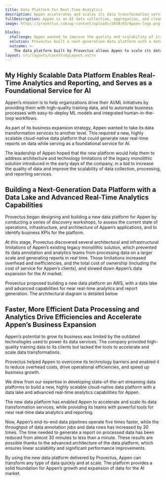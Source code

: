 ```yaml
---
title: Data Platform for Real-Time Analytics
description: Appen accelerates and scales its data transformation services for machine learning, and generates reports 30x faster on its new, cloud-native data platform.
fullDescription: Appen is an AI data collection, aggregation, and cleaning company that provides high-quality training data for organizations that build effective AI systems. In 2020, Appen integrated Figure Eight, a human-in-the-loop AI/ML-powered platform for data transformation, to boost the efficiency of transforming text, images, audio, and video data into customized high-quality training data.
image: https://provectus.com/wp-content/uploads/2019/03/Appen-logo.png

blocks:
  challenge: Appen wanted to improve the quality and scalability of its data collection, processing, and reporting workflows by building a new data platform for real-time analytics on AWS. The platform will replace the legacy monolithic solution that was introduced in the company’s early days, to ensure faster data processing and reporting.
  solution: Provectus built a next-generation data platform with a data lake and real-time analytics capabilities. Data pipelines incorporating Apache Kafka, Amazon S3, and Amazon ECS were hooked up to the AWS Glue-based data lake and Amazon Athena for report generation. Apache Kafka was used as a central hub to handle microservices and databases.
  outcome: >-
    The data platform built by Provectus allows Appen to scale its data processing and reporting pipelines while enabling near real-time data analytics. The platform has helped Appen to accelerate data processing by 5x, increase the volume of data jobs handled per hour by 20x, and reduce the time needed to report on data by 30x.
layout: src/layouts/CaseStudyLayout.astro
---
```


## My Highly Scalable Data Platform Enables Real-Time Analytics and Reporting, and Serves as a Foundational Service for AI

Appen’s mission is to help organizations drive their AI/ML initiatives by providing them with high-quality training data, and to automate business processes with easy-to-deploy ML models and integrated human-in-the-loop workflows.

As part of its business expansion strategy, Appen wanted to take its data transformation services to another level. This required a new, highly scalable cloud-native data platform that could generate near real-time reports on data while serving as a foundational service for AI.

The leadership of Appen hoped that the new platform would help them to address architecture and technology limitations of the legacy monolithic solution introduced in the early days of the company, in a bid to increase the quality of data and improve the scalability of data collection, processing, and reporting services.

## Building a Next-Generation Data Platform with a Data Lake and Advanced Real-Time Analytics Capabilities

Provectus began designing and building a new data platform for Appen by conducting a series of discovery workshops, to assess the current state of operations, infrastructure, and architecture of Appen’s applications, and to identify business KPIs for the platform.

At this stage, Provectus discovered several architectural and infrastructural limitations of Appen’s existing legacy monolithic solution, which prevented its data annotation and analytics teams from processing data on a larger scale and generating reports in real time. Those limitations increased overhead and inefficiencies, and the total cost of ownership (including the cost of service for Appen’s clients), and slowed down Appen’s data expansion for the AI market.

Provectus proposed building a new data platform on AWS, with a data lake and advanced capabilities for near real-time analytics and report generation. The architectural diagram is detailed below.

## Faster, More Efficient Data Processing and Analytics Drive Efficiencies and Accelerate Appen’s Business Expansion

Appen’s potential to grow its business was limited by the outdated technologies used to power its data services. The company provided high-quality training data to its clients but lacked the tools to accelerate and scale data transformations.

Provectus helped Appen to overcome its technology barriers and enabled it to reduce overhead costs, drive operational efficiencies, and speed up business growth.

We drew from our expertise in developing state-of-the-art streaming data platforms to build a new, highly scalable cloud-native data platform with a data lake and advanced real-time analytics capabilities for Appen.

The new data platform has enabled Appen to accelerate and scale its data transformation services, while providing its teams with powerful tools for near real-time data analytics and reporting.

Now, Appen’s end-to-end data pipelines operate five times faster, while the throughput of data annotation jobs and data rows has increased by 20 times. The time needed to generate a report on processed data has been reduced from almost 30 minutes to less than a minute. These results are possible thanks to the advanced architecture of the data platform, which ensures linear scalability and significant performance improvements.

By using the new data platform delivered by Provectus, Appen can transform any type of data quickly and at scale. The platform provides a solid foundation for Appen’s growth and expansion of data for the AI market.
